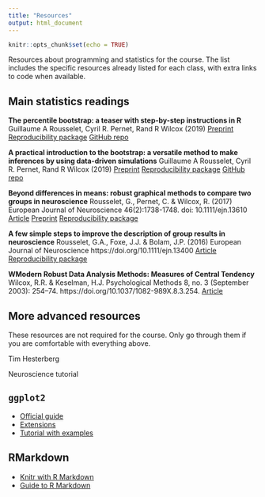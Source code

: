 ```yaml
---
title: "Resources"
output: html_document
---
```


```r
knitr::opts_chunk$set(echo = TRUE)
```

Resources about programming and statistics for the course. The list includes the specific resources already listed for each class, with extra links to code when available.

## Main statistics readings

**The percentile bootstrap: a teaser with step-by-step instructions in R**
Guillaume A Rousselet, Cyril R. Pernet, Rand R Wilcox (2019)
<a href="https://psyarxiv.com/kxarf" class="badge badge-info">Preprint</a>
<a href="https://osf.io/dvuze/" class="badge badge-warning">Reproducibility package</a>
<a href="https://github.com/GRousselet/bootsteps" class="badge badge-dark">GitHub repo</a>

**A practical introduction to the bootstrap: a versatile method to make inferences by using data-driven simulations**
Guillaume A Rousselet, Cyril R. Pernet, Rand R Wilcox (2019)
<a href="https://psyarxiv.com/h8ft7" class="badge badge-info">Preprint</a>
<a href="https://osf.io/8b4t5/" class="badge badge-warning">Reproducibility package</a>
<a href="https://github.com/GRousselet/bootstrap" class="badge badge-dark">GitHub repo</a>

**Beyond differences in means: robust graphical methods to compare two groups in neuroscience**
Rousselet, G., Pernet, C. & Wilcox, R. (2017) 
European Journal of Neuroscience 46(2):1738-1748. doi: 10.1111/ejn.13610
<a href="https://www.ncbi.nlm.nih.gov/pubmed/28544058" class="badge badge-light">Article</a>
<a href="http://biorxiv.org/content/10.1101/121079v2" class="badge badge-info">Preprint</a>
<a href="https://dx.doi.org/10.6084/m9.figshare.4055970" class="badge badge-warning">Reproducibility package</a>

**A few simple steps to improve the description of group results in neuroscience**
Rousselet, G.A., Foxe, J.J. & Bolam, J.P. (2016) 
European Journal of Neuroscience https://doi.org/10.1111/ejn.13400
<a href="https://onlinelibrary.wiley.com/doi/full/10.1111/ejn.13400" class="badge badge-light">Article</a>
<a href="https://dx.doi.org/10.6084/m9.figshare.3806487" class="badge badge-warning">Reproducibility package</a>

**WModern Robust Data Analysis Methods: Measures of Central Tendency**
Wilcox, R.R. & Keselman, H.J. 
Psychological Methods 8, no. 3 (September 2003): 254–74. https://doi.org/10.1037/1082-989X.8.3.254.
<a href="https://pdfs.semanticscholar.org/ae4f/7b6c6ee364049eeed874717b5b499d14156a.pdf" class="badge badge-light">Article</a>

## More advanced resources
These resources are not required for the course. Only go through them if you are comfortable with everything above.

Tim Hesterberg

Neuroscience tutorial

## `ggplot2`

- [Official guide]()
- [Extensions]()
- [Tutorial with examples]()

## RMarkdown

- [Knitr with R Markdown](https://kbroman.org/knitr_knutshell/pages/Rmarkdown.html)
- [Guide to R Markdown](https://bookdown.org/yihui/rmarkdown/)

